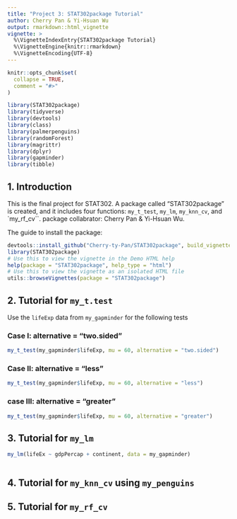```yaml
---
title: "Project 3: STAT302package Tutorial"
author: Cherry Pan & Yi-Hsuan Wu
output: rmarkdown::html_vignette
vignette: >
  %\VignetteIndexEntry{STAT302package Tutorial}
  %\VignetteEngine{knitr::rmarkdown}
  %\VignetteEncoding{UTF-8}
---
```


```r
knitr::opts_chunk$set(
  collapse = TRUE,
  comment = "#>"
)
```

```r
library(STAT302package)
library(tidyverse)
library(devtools)
library(class)
library(palmerpenguins)
library(randomForest)
library(magrittr)
library(dplyr)
library(gapminder)
library(tibble)

```


## 1. Introduction

This is the final project for STAT302. A package called "STAT302package" is created, and it includes four functions: `my_t_test`, `my_lm`, `my_knn_cv`, and `my_rf_cv``.
package collabrator: Cherry Pan & Yi-Hsuan Wu.

The guide to install the package:
```r
devtools::install_github("Cherry-ty-Pan/STAT302package", build_vignette = TRUE, build_opts = c())
library(STAT302package)
# Use this to view the vignette in the Demo HTML help
help(package = "STAT302package", help_type = "html")
# Use this to view the vignette as an isolated HTML file
utils::browseVignettes(package = "STAT302package")
```


## 2. Tutorial for `my_t.test`

Use the `lifeExp` data from `my_gapminder` for the following tests

### Case I: alternative = "two.sided"
 \begin{align}
  H_0: \mu &= 60,\\
  H_a: \mu &\neq 60.
  \end{align}
  
```r
my_t_test(my_gapminder$lifeExp, mu = 60, alternative = "two.sided")
```


### Case II: alternative = "less"
  \begin{align}
  H_0: \mu &= 60,\\
  H_a: \mu &< 60.
  \end{align}
  
```r
my_t_test(my_gapminder$lifeExp, mu = 60, alternative = "less")
```


### case III: alternative = "greater"
  \begin{align}
  H_0: \mu &= 60,\\
  H_a: \mu &> 60.
  \end{align}
```r
my_t_test(my_gapminder$lifeExp, mu = 60, alternative = "greater")
```


## 3. Tutorial for `my_lm`
```r
my_lm(lifeEx ~ gdpPercap + continent, data = my_gapminder)
```

```r

```

## 4. Tutorial for `my_knn_cv` using `my_penguins`


## 5. Tutorial for `my_rf_cv`

